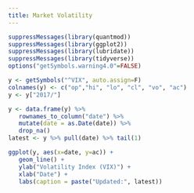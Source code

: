 ```yaml
---
title: Market Volatility
---
```


```r
suppressMessages(library(quantmod))
suppressMessages(library(ggplot2))
suppressMessages(library(lubridate))
suppressMessages(library(tidyverse))
options("getSymbols.warning4.0"=FALSE)

y <- getSymbols("^VIX", auto.assign=F)
colnames(y) <- c("op","hi", "lo", "cl", "vo", "ac")
y <- y["2017/"]

y <- data.frame(y) %>%
   rownames_to_column("date") %>%
   mutate(date = as.Date(date)) %>% 
   drop_na()
latest <- y %>% pull(date) %>% tail(1)

```
```r
ggplot(y, aes(x=date, y=ac)) +
   geom_line() +
   ylab("Volatility Index (VIX)") +
   xlab("Date") + 
   labs(caption = paste("Updated:", latest))
```
